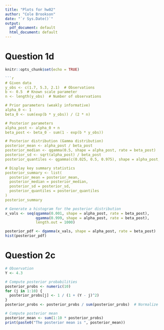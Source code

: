 ```yaml
---
title: "Plots for hw02"
author: "Cole Brookson"
date: "`r Sys.Date()`"
output:
  pdf_document: default
  html_document: default
---
```


# Question 1d

```r
knitr::opts_chunk$set(echo = TRUE)

```r
# Given data
y_obs <- c(1.7, 5.3, 2.1)  # Observations
b <- 0.5  # Known scale parameter
n <- length(y_obs)  # Number of observations

# Prior parameters (weakly informative)
alpha_0 <- 1
beta_0 <- sum(exp(b * y_obs)) / (2 * n)

# Posterior parameters
alpha_post <- alpha_0 + n
beta_post <- beta_0 - sum(1 - exp(b * y_obs))

# Posterior distribution (Gamma distribution)
posterior_mean <- alpha_post / beta_post
posterior_median <- qgamma(0.5, shape = alpha_post, rate = beta_post)
posterior_sd <- sqrt(alpha_post) / beta_post
posterior_quantiles <- qgamma(c(0.025, 0.5, 0.975), shape = alpha_post, rate = beta_post)

# Display key summary statistics
posterior_summary <- list(
  posterior_mean = posterior_mean,
  posterior_median = posterior_median,
  posterior_sd = posterior_sd,
  posterior_quantiles = posterior_quantiles
)
posterior_summary

```

```r
# Generate a histogram for the posterior distribution
x_vals <- seq(qgamma(0.001, shape = alpha_post, rate = beta_post), 
              qgamma(0.999, shape = alpha_post, rate = beta_post), 
              length.out = 1000)

posterior_pdf <- dgamma(x_vals, shape = alpha_post, rate = beta_post)
hist(posterior_pdf)
```

# Question 2c

```r
# Observation
Y <- 4.3

# Compute posterior probabilities
posterior_probs <- numeric(10)
for (j in 1:10) {
  posterior_probs[j] <- 1 / (1 + (Y - j)^2)
}
posterior_probs <- posterior_probs / sum(posterior_probs)  # Normalize

# Compute posterior mean
posterior_mean <- sum(1:10 * posterior_probs)
print(paste0("The posterior mean is ", posterior_mean))
```